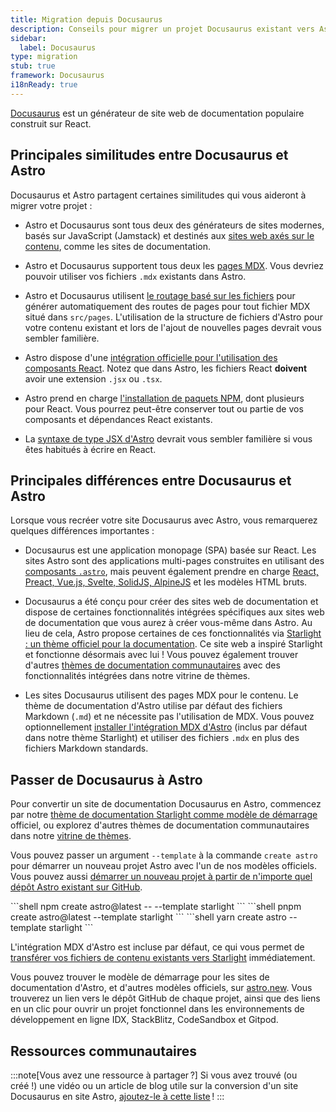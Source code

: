 ```yaml
---
title: Migration depuis Docusaurus
description: Conseils pour migrer un projet Docusaurus existant vers Astro
sidebar:
  label: Docusaurus
type: migration
stub: true
framework: Docusaurus
i18nReady: true
---
```



[Docusaurus](https://Docusaurus.io) est un générateur de site web de documentation populaire construit sur React.

## Principales similitudes entre Docusaurus et Astro

Docusaurus et Astro partagent certaines similitudes qui vous aideront à migrer votre projet :

- Astro et Docusaurus sont tous deux des générateurs de sites modernes, basés sur JavaScript (Jamstack) et destinés aux [sites web axés sur le contenu](/fr/concepts/why-astro/#axé-sur-le-contenu), comme les sites de documentation.

- Astro et Docusaurus supportent tous deux les [pages MDX](/fr/guides/markdown-content/). Vous devriez pouvoir utiliser vos fichiers `.mdx` existants dans Astro.

- Astro et Docusaurus utilisent [le routage basé sur les fichiers](/fr/guides/routing/) pour générer automatiquement des routes de pages pour tout fichier MDX situé dans `src/pages`. L'utilisation de la structure de fichiers d'Astro pour votre contenu existant et lors de l'ajout de nouvelles pages devrait vous sembler familière.

- Astro dispose d'une [intégration officielle pour l'utilisation des composants React](/fr/guides/integrations-guide/react/). Notez que dans Astro, les fichiers React **doivent** avoir une extension `.jsx` ou `.tsx`.

- Astro prend en charge [l'installation de paquets NPM](/fr/guides/imports/#paquets-npm), dont plusieurs pour React. Vous pourrez peut-être conserver tout ou partie de vos composants et dépendances React existants.

- La [syntaxe de type JSX d'Astro](/fr/basics/astro-components/#le-modèle-du-composant) devrait vous sembler familière si vous êtes habitués à écrire en React.


## Principales différences entre Docusaurus et Astro

Lorsque vous recréer votre site Docusaurus avec Astro, vous remarquerez quelques différences importantes :

- Docusaurus est une application monopage (SPA) basée sur React. Les sites Astro sont des applications multi-pages construites en utilisant des [composants `.astro`](/fr/basics/astro-components/), mais peuvent également prendre en charge [React, Preact, Vue.js, Svelte, SolidJS, AlpineJS](/fr/guides/framework-components/) et les modèles HTML bruts.

- Docusaurus a été conçu pour créer des sites web de documentation et dispose de certaines fonctionnalités intégrées spécifiques aux sites web de documentation que vous aurez à créer vous-même dans Astro. Au lieu de cela, Astro propose certaines de ces fonctionnalités via [Starlight : un thème officiel pour la documentation](https://starlight.astro.build). Ce site web a inspiré Starlight et fonctionne désormais avec lui ! Vous pouvez également trouver d'autres [thèmes de documentation communautaires](https://astro.build/themes?search=&categories%5B%5D=docs) avec des fonctionnalités intégrées dans notre vitrine de thèmes.

- Les sites Docusaurus utilisent des pages MDX pour le contenu. Le thème de documentation d'Astro utilise par défaut des fichiers Markdown (`.md`) et ne nécessite pas l'utilisation de MDX. Vous pouvez optionnellement [installer l'intégration MDX d'Astro](/fr/guides/integrations-guide/mdx/) (inclus par défaut dans notre thème Starlight) et utiliser des fichiers `.mdx` en plus des fichiers Markdown standards.


## Passer de Docusaurus à Astro

Pour convertir un site de documentation Docusaurus en Astro, commencez par notre [thème de documentation Starlight comme modèle de démarrage](https://starlight.astro.build) officiel, ou explorez d'autres thèmes de documentation communautaires dans notre [vitrine de thèmes](https://astro.build/themes?search=&categories%5B%5D=docs).

Vous pouvez passer un argument `--template` à la commande `create astro` pour démarrer un nouveau projet Astro avec l'un de nos modèles officiels. Vous pouvez aussi [démarrer un nouveau projet à partir de n'importe quel dépôt Astro existant sur GitHub](/fr/install-and-setup/#utiliser-un-thème-ou-un-modèle-de-démarrage).

  <PackageManagerTabs>
    <Fragment slot="npm">
    ```shell
    npm create astro@latest -- --template starlight
    ```
    </Fragment>
    <Fragment slot="pnpm">
    ```shell
    pnpm create astro@latest --template starlight
    ```
    </Fragment>
    <Fragment slot="yarn">
    ```shell
    yarn create astro --template starlight
    ```
    </Fragment>
  </PackageManagerTabs>

L'intégration MDX d'Astro est incluse par défaut, ce qui vous permet de [transférer vos fichiers de contenu existants vers Starlight](https://starlight.astro.build/fr/getting-started/#ajouter-du-contenu) immédiatement.

Vous pouvez trouver le modèle de démarrage pour les sites de documentation d'Astro, et d'autres modèles officiels, sur [astro.new](https://astro.new). Vous trouverez un lien vers le dépôt GitHub de chaque projet, ainsi que des liens en un clic pour ouvrir un projet fonctionnel dans les environnements de développement en ligne IDX, StackBlitz, CodeSandbox et Gitpod.

## Ressources communautaires

<CardGrid>

  <LinkCard title="Accélération de la documentation par 10 (Russe)" href="https://habr.com/ru/articles/880220/"/>

</CardGrid>

:::note[Vous avez une ressource à partager ?]
Si vous avez trouvé (ou créé !) une vidéo ou un article de blog utile sur la conversion d'un site Docusaurus en site Astro, [ajoutez-le à cette liste](https://github.com/withastro/docs/edit/main/src/content/docs/en/guides/migrate-to-astro/from-docusaurus.mdx) !
:::
